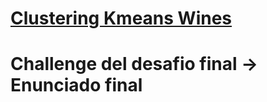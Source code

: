 # [Clustering Kmeans Wines](https://domino.ai/blog/clustering-in-r)

# Challenge del desafio final -> Enunciado final
